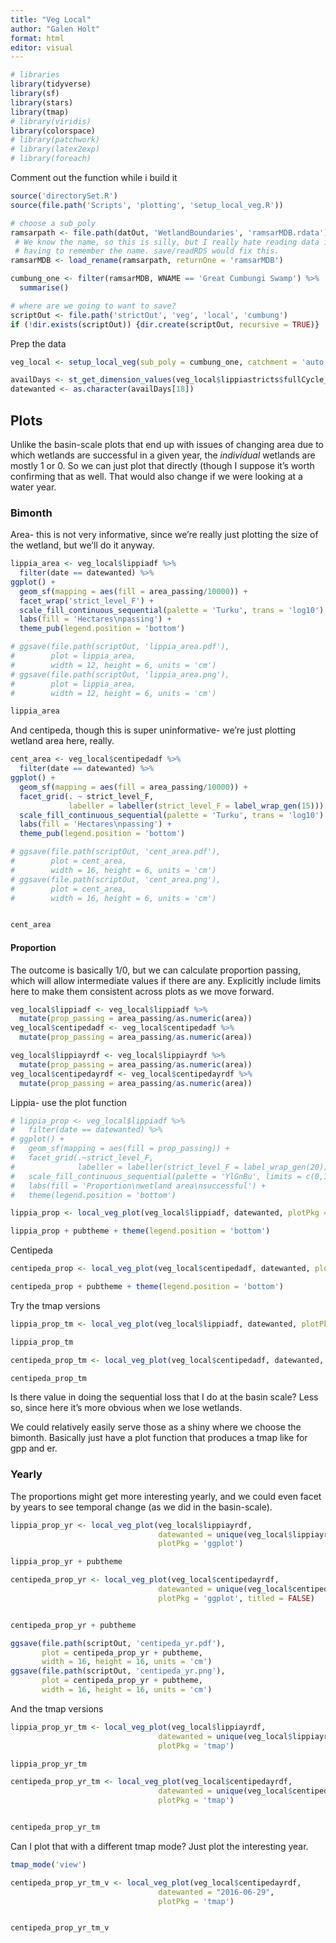 ```yaml
---
title: "Veg Local"
author: "Galen Holt"
format: html
editor: visual
---
```


```r
# libraries
library(tidyverse)
library(sf)
library(stars)
library(tmap)
# library(viridis)
library(colorspace)
# library(patchwork)
# library(latex2exp)
# library(foreach)
```

Comment out the function while i build it

```r
source('directorySet.R')
source(file.path('Scripts', 'plotting', 'setup_local_veg.R'))

```

```r
# choose a sub_poly
ramsarpath <- file.path(datOut, 'WetlandBoundaries', 'ramsarMDB.rdata')
 # We know the name, so this is silly, but I really hate reading data in and
 # having to remember the name. save/readRDS would fix this.
ramsarMDB <- load_rename(ramsarpath, returnOne = 'ramsarMDB')

cumbung_one <- filter(ramsarMDB, WNAME == 'Great Cumbungi Swamp') %>% 
  summarise()

```

```r
# where are we going to want to save?
scriptOut <- file.path('strictOut', 'veg', 'local', 'cumbung')
if (!dir.exists(scriptOut)) {dir.create(scriptOut, recursive = TRUE)}
```

Prep the data

```r
veg_local <- setup_local_veg(sub_poly = cumbung_one, catchment = 'auto')

```

```r
availDays <- st_get_dimension_values(veg_local$lippiastricts$fullCycle_anae_lippia, which = 'time')
datewanted <- as.character(availDays[18])
```

## Plots

Unlike the basin-scale plots that end up with issues of changing area due to which wetlands are successful in a given year, the *individual* wetlands are mostly 1 or 0. So we can just plot that directly (though I suppose it's worth confirming that as well. That would also change if we were looking at a water year.

### Bimonth

Area- this is not very informative, since we're really just plotting the size of the wetland, but we'll do it anyway.

```r
lippia_area <- veg_local$lippiadf %>% 
  filter(date == datewanted) %>% 
ggplot() +
  geom_sf(mapping = aes(fill = area_passing/10000)) +
  facet_wrap('strict_level_F') +
  scale_fill_continuous_sequential(palette = 'Turku', trans = 'log10') +
  labs(fill = 'Hectares\npassing') +
  theme_pub(legend.position = 'bottom')

# ggsave(file.path(scriptOut, 'lippia_area.pdf'),
#        plot = lippia_area,
#        width = 12, height = 6, units = 'cm')
# ggsave(file.path(scriptOut, 'lippia_area.png'),
#        plot = lippia_area,
#        width = 12, height = 6, units = 'cm')

lippia_area
```

And centipeda, though this is super uninformative- we're just plotting wetland area here, really.

```r
cent_area <- veg_local$centipedadf %>% 
  filter(date == datewanted) %>% 
ggplot() +
  geom_sf(mapping = aes(fill = area_passing/10000)) +
  facet_grid(. ~ strict_level_F, 
             labeller = labeller(strict_level_F = label_wrap_gen(15))) +
  scale_fill_continuous_sequential(palette = 'Turku', trans = 'log10') +
  labs(fill = 'Hectares\npassing') + 
  theme_pub(legend.position = 'bottom')

# ggsave(file.path(scriptOut, 'cent_area.pdf'),
#        plot = cent_area,
#        width = 16, height = 6, units = 'cm')
# ggsave(file.path(scriptOut, 'cent_area.png'),
#        plot = cent_area,
#        width = 16, height = 6, units = 'cm')


cent_area
```

#### Proportion

The outcome is basically 1/0, but we can calculate proportion passing, which will allow intermediate values if there are any. Explicitly include limits here to make them consistent across plots as we move forward.

```r
veg_local$lippiadf <- veg_local$lippiadf %>% 
  mutate(prop_passing = area_passing/as.numeric(area))
veg_local$centipedadf <- veg_local$centipedadf %>% 
  mutate(prop_passing = area_passing/as.numeric(area))

veg_local$lippiayrdf <- veg_local$lippiayrdf %>% 
  mutate(prop_passing = area_passing/as.numeric(area))
veg_local$centipedayrdf <- veg_local$centipedayrdf %>% 
  mutate(prop_passing = area_passing/as.numeric(area))
```

Lippia- use the plot function

```r
# lippia_prop <- veg_local$lippiadf %>% 
#   filter(date == datewanted) %>% 
# ggplot() +
#   geom_sf(mapping = aes(fill = prop_passing)) +
#   facet_grid(.~strict_level_F, 
#              labeller = labeller(strict_level_F = label_wrap_gen(20))) +
#   scale_fill_continuous_sequential(palette = 'YlGnBu', limits = c(0,1)) + 
#   labs(fill = 'Proportion\nwetland area\nsuccessful') +
#   theme(legend.position = 'bottom')

lippia_prop <- local_veg_plot(veg_local$lippiadf, datewanted, plotPkg = 'ggplot')

lippia_prop + pubtheme + theme(legend.position = 'bottom')
```

Centipeda

```r
centipeda_prop <- local_veg_plot(veg_local$centipedadf, datewanted, plotPkg = 'ggplot')

centipeda_prop + pubtheme + theme(legend.position = 'bottom')
```

Try the tmap versions

```r
lippia_prop_tm <- local_veg_plot(veg_local$lippiadf, datewanted, plotPkg = 'tmap')

lippia_prop_tm
```

```r
centipeda_prop_tm <- local_veg_plot(veg_local$centipedadf, datewanted, plotPkg = 'tmap')

centipeda_prop_tm
```

Is there value in doing the sequential loss that I do at the basin scale? Less so, since here it's more obvious when we lose wetlands.

We could relatively easily serve those as a shiny where we choose the bimonth. Basically just have a plot function that produces a tmap like for gpp and er.

### Yearly

The proportions might get more interesting yearly, and we could even facet by years to see temporal change (as we did in the basin-scale).

```r
lippia_prop_yr <- local_veg_plot(veg_local$lippiayrdf, 
                                 datewanted = unique(veg_local$lippiayrdf$date),
                                 plotPkg = 'ggplot')

lippia_prop_yr + pubtheme
```

```r
centipeda_prop_yr <- local_veg_plot(veg_local$centipedayrdf, 
                                 datewanted = unique(veg_local$centipedayrdf$date),
                                 plotPkg = 'ggplot', titled = FALSE)


centipeda_prop_yr + pubtheme

ggsave(file.path(scriptOut, 'centipeda_yr.pdf'),
       plot = centipeda_prop_yr + pubtheme,
       width = 16, height = 16, units = 'cm')
ggsave(file.path(scriptOut, 'centipeda_yr.png'),
       plot = centipeda_prop_yr + pubtheme,
       width = 16, height = 16, units = 'cm')
```

And the tmap versions

```r
lippia_prop_yr_tm <- local_veg_plot(veg_local$lippiayrdf, 
                                 datewanted = unique(veg_local$lippiayrdf$date),
                                 plotPkg = 'tmap')

lippia_prop_yr_tm 
```

```r
centipeda_prop_yr_tm <- local_veg_plot(veg_local$centipedayrdf, 
                                 datewanted = unique(veg_local$centipedayrdf$date),
                                 plotPkg = 'tmap')


centipeda_prop_yr_tm
```

Can I plot that with a different tmap mode? Just plot the interesting year.

```r
tmap_mode('view')

centipeda_prop_yr_tm_v <- local_veg_plot(veg_local$centipedayrdf, 
                                 datewanted = "2016-06-29",
                                 plotPkg = 'tmap')


centipeda_prop_yr_tm_v
```
